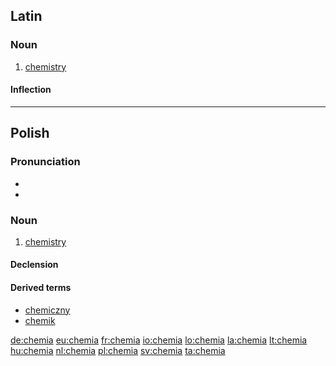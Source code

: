 ==Latin==
{{wikipedia|lang=la}}

===Noun===
{{la-noun|chēmia|chemiae|chēmiae|f|first}}

# {{chemistry|lang=la}} [[chemistry]]

====Inflection====
{{la-decl-1st|chemi|chēmi}}

----

==Polish==

===Pronunciation===
* {{audio|Pl-chemia.ogg|audio}}
* {{IPA|/ˈxɛmja/|lang=pl}}

===Noun===
{{head|pl|noun|g=f}}

# [[chemistry]]

====Declension====
{{pl-decl-noun
|chemia|chemie
|chemii|chemii/chemij
|chemii|chemiom
|chemię|chemie
|chemią|chemiami
|chemii|chemiach
|chemio|chemie
}}

====Derived terms====
* [[chemiczny]]
* [[chemik]]

[[Category:pl:Chemistry| ]]

[[de:chemia]]
[[eu:chemia]]
[[fr:chemia]]
[[io:chemia]]
[[lo:chemia]]
[[la:chemia]]
[[lt:chemia]]
[[hu:chemia]]
[[nl:chemia]]
[[pl:chemia]]
[[sv:chemia]]
[[ta:chemia]]
